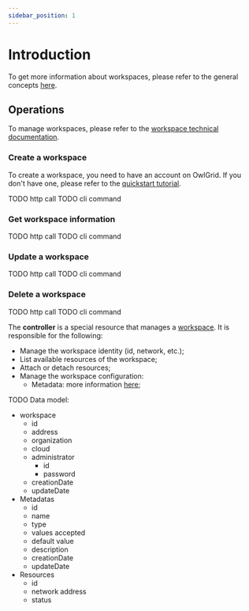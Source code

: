 ```yaml
---
sidebar_position: 1
---
```



# Introduction

To get more information about workspaces, please refer to the general concepts [here](/docs/general/concepts/workspaces).

## Operations

To manage workspaces, please refer to the [workspace technical documentation](/docs/resources/owl-workspace/introduction).

### Create a workspace

To create a workspace, you need to have an account on OwlGrid. If you don't have one, please refer to the [quickstart tutorial](/docs/general/quickstart/intro).

<Tabs groupId="client">
  <TabItem value="rest" label="REST API">
  TODO http call
  </TabItem>
  <TabItem value="cli" label="CLI">
  TODO cli command
  </TabItem>
</Tabs>

### Get workspace information

<Tabs groupId="client">
  <TabItem value="rest" label="REST API">
  TODO http call
  </TabItem>
  <TabItem value="cli" label="CLI">
  TODO cli command
  </TabItem>
</Tabs>

### Update a workspace

<Tabs groupId="client">
  <TabItem value="rest" label="REST API">
  TODO http call
  </TabItem>
  <TabItem value="cli" label="CLI">
  TODO cli command
  </TabItem>
</Tabs>

### Delete a workspace

<Tabs groupId="client">
  <TabItem value="rest" label="REST API">
  TODO http call
  </TabItem>
  <TabItem value="cli" label="CLI">
  TODO cli command
  </TabItem>
</Tabs>


The **controller** is a special resource that manages a [workspace](/docs/general/concepts/workspaces). It is responsible for the following:
- Manage the workspace identity (id, network, etc.);
- List available resources of the workspace;
- Attach or detach resources;
- Manage the workspace configuration:
    - Metadata: more information [here](/docs/general/concepts/metadata);

TODO Data model:
- workspace
    - id
    - address
    - organization
    - cloud
    - administrator
        - id
        - password
    - creationDate
    - updateDate
- Metadatas
    - id
    - name
    - type
    - values accepted
    - default value
    - description
    - creationDate
    - updateDate
- Resources
    - id
    - network address
    - status